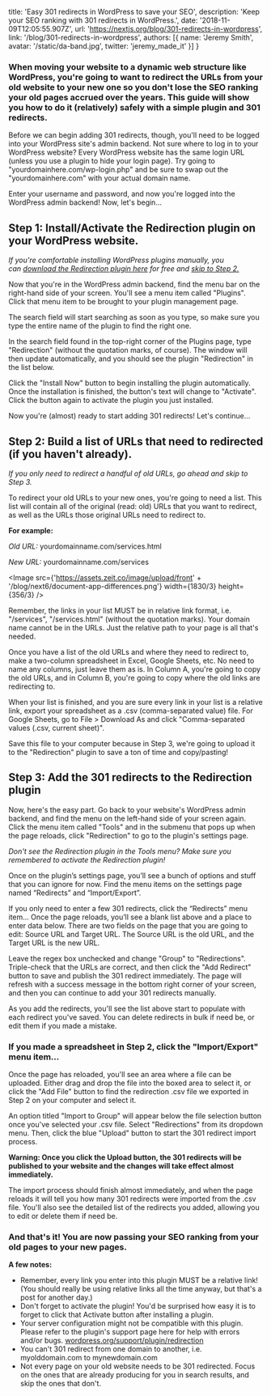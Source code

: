 
  title: 'Easy 301 redirects in WordPress to save your SEO',
  description: 'Keep your SEO ranking with 301 redirects in WordPress.',
  date: '2018-11-09T12:05:55.907Z',
  url: 'https://nextjs.org/blog/301-redirects-in-wordpress',
  link: '/blog/301-redirects-in-wordpress',
  authors: [{
    name: 'Jeremy Smith',
    avatar: '/static/da-band.jpg',
    twitter: 'jeremy_made_it'
  }]
}


### When moving your website to a dynamic web structure like WordPress, you're going to want to redirect the URLs from your old website to your new one so you don't lose the SEO ranking your old pages accrued over the years. This guide will show you how to do it (relatively) safely with a simple plugin and 301 redirects.

Before we can begin adding 301 redirects, though, you'll need to be logged into your WordPress site's admin backend. Not sure where to log in to your WordPress website? Every WordPress website has the same login URL (unless you use a plugin to hide your login page). Try going to "yourdomainhere.com/wp-login.php" and be sure to swap out the "yourdomainhere.com" with your actual domain name.

Enter your username and password, and now you're logged into the WordPress admin backend! Now, let's begin...

Step 1: Install/Activate the Redirection plugin on your WordPress website.
--------------------------------------------------------------------------

*If you're comfortable installing WordPress plugins manually, you can [download the Redirection plugin here](https://wordpress.org/plugins/redirection/) for free and [skip to Step 2.](http://smithed.xyz/easy-301-redirects-wordpress/#step2)*

Now that you're in the WordPress admin backend, find the menu bar on the right-hand side of your screen. You'll see a menu item called "Plugins". Click that menu item to be brought to your plugin management page.

The search field will start searching as soon as you type, so make sure you type the entire name of the plugin to find the right one.

In the search field found in the top-right corner of the Plugins page, type "Redirection" (without the quotation marks, of course). The window will then update automatically, and you should see the plugin "Redirection" in the list below.

Click the "Install Now" button to begin installing the plugin automatically. Once the installation is finished, the button's text will change to "Activate". Click the button again to activate the plugin you just installed.

Now you're (almost) ready to start adding 301 redirects! Let's continue...

Step 2: Build a list of URLs that need to redirected (if you haven't already).
------------------------------------------------------------------------------

*If you only need to redirect a handful of old URLs, go ahead and skip to Step 3.*

To redirect your old URLs to your new ones, you're going to need a list. This list will contain all of the original (read: old) URLs that you want to redirect, as well as the URLs those original URLs need to redirect to.

**For example:**

*Old URL:* yourdomainname.com/services.html

*New URL:* yourdomainname.com/services

<Image src={'https://assets.zeit.co/image/upload/front' + '/blog/next6/document-app-differences.png'} width={1830/3} height={356/3} />


Remember, the links in your list MUST be in relative link format, i.e. "/services", "/services.html" (without the quotation marks). Your domain name cannot be in the URLs. Just the relative path to your page is all that's needed.

Once you have a list of the old URLs and where they need to redirect to, make a two-column spreadsheet in Excel, Google Sheets, etc. No need to name any columns, just leave them as is. In Column A, you're going to copy the old URLs, and in Column B, you're going to copy where the old links are redirecting to.

When your list is finished, and you are sure every link in your list is a relative link, export your spreadsheet as a .csv (comma-separated value) file. For Google Sheets, go to File > Download As and click "Comma-separated values (.csv, current sheet)".

Save this file to your computer because in Step 3, we're going to upload it to the "Redirection" plugin to save a ton of time and copy/pasting!

Step 3: Add the 301 redirects to the Redirection plugin
-------------------------------------------------------

Now, here's the easy part. Go back to your website's WordPress admin backend, and find the menu on the left-hand side of your screen again. Click the menu item called "Tools" and in the submenu that pops up when the page reloads, click "Redirection" to go to the plugin's settings page.

*Don't see the Redirection plugin in the Tools menu? Make sure you remembered to activate the Redirection plugin!*

Once on the plugin’s settings page, you’ll see a bunch of options and stuff that you can ignore for now. Find the menu items on the settings page named “Redirects” and “Import/Export”.

If you only need to enter a few 301 redirects, click the “Redirects” menu item…
Once the page reloads, you’ll see a blank list above and a place to enter data below. There are two fields on the page that you are going to edit: Source URL and Target URL. The Source URL is the old URL, and the Target URL is the new URL.

Leave the regex box unchecked and change "Group" to "Redirections". Triple-check that the URLs are correct, and then click the "Add Redirect" button to save and publish the 301 redirect immediately. The page will refresh with a success message in the bottom right corner of your screen, and then you can continue to add your 301 redirects manually.

As you add the redirects, you'll see the list above start to populate with each redirect you've saved. You can delete redirects in bulk if need be, or edit them if you made a mistake.

### If you made a spreadsheet in Step 2, click the "Import/Export" menu item...

Once the page has reloaded, you'll see an area where a file can be uploaded. Either drag and drop the file into the boxed area to select it, or click the "Add File" button to find the redirection .csv file we exported in Step 2 on your computer and select it.

An option titled "Import to Group" will appear below the file selection button once you've selected your .csv file. Select "Redirections" from its dropdown menu. Then, click the blue "Upload" button to start the 301 redirect import process.

**Warning: Once you click the Upload button, the 301 redirects will be published to your website and the changes will take effect almost immediately.**

The import process should finish almost immediately, and when the page reloads it will tell you how many 301 redirects were imported from the .csv file. You'll also see the detailed list of the redirects you added, allowing you to edit or delete them if need be.

### And that's it! You are now passing your SEO ranking from your old pages to your new pages.

**A few notes:**

-   Remember, every link you enter into this plugin MUST be a relative link! (You should really be using relative links all the time anyway, but that's a post for another day.)
-   Don't forget to activate the plugin! You'd be surprised how easy it is to forget to click that Activate button after installing a plugin.
-   Your server configuration might not be compatible with this plugin. Please refer to the plugin's support page here for help with errors and/or bugs. [wordpress.org/support/plugin/redirection](https://wordpress.org/support/plugin/redirection)
-   You can't 301 redirect from one domain to another, i.e. myolddomain.com to mynewdomain.com
-   Not every page on your old website needs to be 301 redirected. Focus on the ones that are already producing for you in search results, and skip the ones that don't.

<style jsx>{`
table {
  margin: 0 auto 30px;
}
table td,
table th {
  padding: 10px 20px;
}
table th {
  font-weight: normal;
  font-size: 12px;
  color: #9b9b9b;
  padding-bottom: 0px;
}
table td:first-child {
  width: 55%;
}
table td {
  font-size: 14px;
  vertical-align: middle;
}
table td:last-child {
  color: #067df7;
}
table td:not(:first-child) {
  text-align: center;
}
table td em {
  font-weight: normal;
  font-size: 10px;
  text-transform: uppercase;
  font-style: normal;
  display: block;
}
// CSS only media query for mobile
@media screen and (max-width: 640px) {
  table td,
  table th {
    padding: 10px 10px;
  }
}
`}</style>